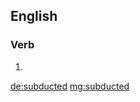 ==English==

===Verb===
{{head|en|verb form}}

# {{en-past of|subduct}}

[[de:subducted]]
[[mg:subducted]]